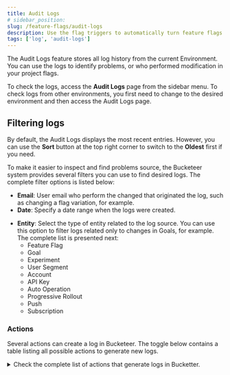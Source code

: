 ```yaml
---
title: Audit Logs
# sidebar_position:
slug: /feature-flags/audit-logs
description: Use the flag triggers to automatically turn feature flags on or off by calling a URL using the POST method.
tags: ['log', 'audit-logs']
---
```



The Audit Logs feature stores all log history from the current Environment. You can use the logs to identify problems, or who performed modification in your project flags. 

To check the logs, access the **Audit Logs** page from the sidebar menu. To check logs from other environments, you first need to change to the desired environment and then access the Audit Logs page.

<CenteredImg
  imgURL="img/feature-flags/audit-logs/overview.png"
/>

## Filtering logs

By default, the Audit Logs displays the most recent entries. However, you can use the **Sort** button at the top right corner to switch to the **Oldest** first if you need.

To make it easier to inspect and find problems source, the Bucketeer system provides several filters you can use to find desired logs. The complete filter options is listed below:

- **Email**: User email who perform the changed that originated the log, such as changing a flag variation, for example.
- **Date**: Specify a date range when the logs were created.

<CenteredImg
  imgURL="img/feature-flags/audit-logs/date.png"
/>

- **Entity**: Select the type of entity related to the log source. You can use this option to filter logs related only to changes in Goals, for example. The complete list is presented next:
    - Feature Flag
    - Goal
    - Experiment
    - User Segment
    - Account
    - API Key
    - Auto Operation
    - Progressive Rollout
    - Push
    - Subscription

<CenteredImg
  imgURL="img/feature-flags/audit-logs/action.png"
/>

### Actions

Several actions can create a log in Bucketeer. The toggle below contains a table listing all possible actions to generate new logs.

<details >
  <summary className="bucketeer-details">Check the complete list of actions that generate logs in Bucketter.   </summary>
  <div>
    <table>
      <thead>
        <tr>
          <th>Log Source</th>
          <th>Description</th>
        </tr>
      </thead>
      <tbody>
        <tr>
          <td>UNKNOWN</td>
          <td>Log source with an unspecified or unknown cause.</td>
        </tr>
        <tr>
          <td>FEATURE_CREATED</td>
          <td>A feature has been created.</td>
        </tr>
        <tr>
          <td>FEATURE_RENAMED</td>
          <td>The name of a feature has been changed.</td>
        </tr>
        <tr>
          <td>FEATURE_ENABLED</td>
          <td>A feature has been enabled.</td>
        </tr>
        <tr>
          <td>FEATURE_DISABLED</td>
          <td>A feature has been disabled.</td>
        </tr>
        <tr>
          <td>FEATURE_DELETED</td>
          <td>A feature has been deleted.</td>
        </tr>
        <tr>
          <td>FEATURE_DESCRIPTION_CHANGED</td>
          <td>The description of a feature has been changed.</td>
        </tr>
        <tr>
          <td>FEATURE_VARIATION_ADDED</td>
          <td>A variation has been added to a feature.</td>
        </tr>
        <tr>
          <td>FEATURE_VARIATION_REMOVED</td>
          <td>A variation has been removed from a feature.</td>
        </tr>
        <tr>
          <td>FEATURE_OFF_VARIATION_CHANGED</td>
          <td>The off-variation of a feature has been changed.</td>
        </tr>
        <tr>
          <td>VARIATION_VALUE_CHANGED</td>
          <td>The value of a variation has been changed.</td>
        </tr>
        <tr>
          <td>VARIATION_NAME_CHANGED</td>
          <td>The name of a variation has been changed.</td>
        </tr>
        <tr>
          <td>VARIATION_DESCRIPTION_CHANGED</td>
          <td>The description of a variation has been changed.</td>
        </tr>
        <tr>
          <td>VARIATION_USER_ADDED</td>
          <td>A user has been added to a variation.</td>
        </tr>
        <tr>
          <td>VARIATION_USER_REMOVED</td>
          <td>A user has been removed from a variation.</td>
        </tr>
        <tr>
          <td>FEATURE_RULE_ADDED</td>
          <td>A rule has been added to a feature.</td>
        </tr>
        <tr>
          <td>FEATURE_RULE_STRATEGY_CHANGED</td>
          <td>The strategy of a feature rule has been changed.</td>
        </tr>
        <tr>
          <td>FEATURE_RULE_DELETED</td>
          <td>A rule has been deleted from a feature.</td>
        </tr>
        <tr>
          <td>RULE_CLAUSE_ADDED</td>
          <td>A clause has been added to a rule.</td>
        </tr>
        <tr>
          <td>RULE_CLAUSE_DELETED</td>
          <td>A clause has been deleted from a rule.</td>
        </tr>
        <tr>
          <td>RULE_FIXED_STRATEGY_CHANGED</td>
          <td>The fixed strategy of a rule has been changed.</td>
        </tr>
        <tr>
          <td>RULE_ROLLOUT_STRATEGY_CHANGED</td>
          <td>The rollout strategy of a rule has been changed.</td>
        </tr>
        <tr>
          <td>CLAUSE_ATTRIBUTE_CHANGED</td>
          <td>The attribute of a clause has been changed.</td>
        </tr>
        <tr>
          <td>CLAUSE_OPERATOR_CHANGED</td>
          <td>The operator of a clause has been changed.</td>
        </tr>
        <tr>
          <td>CLAUSE_VALUE_ADDED</td>
          <td>A value has been added to a clause.</td>
        </tr>
        <tr>
          <td>CLAUSE_VALUE_REMOVED</td>
          <td>A value has been removed from a clause.</td>
        </tr>
        <tr>
          <td>FEATURE_DEFAULT_STRATEGY_CHANGED</td>
          <td>The default strategy of a feature has been changed.</td>
        </tr>
        <tr>
          <td>FEATURE_TAG_ADDED</td>
          <td>A tag has been added to a feature.</td>
        </tr>
        <tr>
          <td>FEATURE_TAG_REMOVED</td>
          <td>A tag has been removed from a feature.</td>
        </tr>
        <tr>
          <td>FEATURE_VERSION_INCREMENTED</td>
          <td>The version of a feature has been incremented.</td>
        </tr>
        <tr>
          <td>FEATURE_ARCHIVED</td>
          <td>A feature has been archived.</td>
        </tr>
        <tr>
          <td>FEATURE_CLONED</td>
          <td>A feature has been cloned.</td>
        </tr>
        <tr>
          <td>FEATURE_UNARCHIVED</td>
          <td>A feature has been unarchived.</td>
        </tr>
        <tr>
          <td>SAMPLING_SEED_RESET</td>
          <td>The sampling seed has been reset.</td>
        </tr>
        <tr>
          <td>PREREQUISITE_ADDED</td>
          <td>A prerequisite has been added.</td>
        </tr>
        <tr>
          <td>PREREQUISITE_REMOVED</td>
          <td>A prerequisite has been removed.</td>
        </tr>
        <tr>
          <td>PREREQUISITE_VARIATION_CHANGED</td>
          <td>The variation of a prerequisite has been changed.</td>
        </tr>
        <tr>
          <td>GOAL_CREATED</td>
          <td>A goal has been created.</td>
        </tr>
        <tr>
          <td>GOAL_RENAMED</td>
          <td>The name of a goal has been changed.</td>
        </tr>
        <tr>
          <td>GOAL_DESCRIPTION_CHANGED</td>
          <td>The description of a goal has been changed.</td>
        </tr>
        <tr>
          <td>GOAL_DELETED</td>
          <td>A goal has been deleted.</td>
        </tr>
        <tr>
          <td>GOAL_ARCHIVED</td>
          <td>A goal has been archived.</td>
        </tr>
        <tr>
          <td>EXPERIMENT_CREATED</td>
          <td>An experiment has been created.</td>
        </tr>
        <tr>
          <td>EXPERIMENT_STOPPED</td>
          <td>An experiment has been stopped.</td>
        </tr>
        <tr>
          <td>EXPERIMENT_START_AT_CHANGED</td>
          <td>The start time of an experiment has been changed.</td>
        </tr>
        <tr>
          <td>EXPERIMENT_STOP_AT_CHANGED</td>
          <td>The stop time of an experiment has been changed.</td>
        </tr>
        <tr>
          <td>EXPERIMENT_DELETED</td>
          <td>An experiment has been deleted.</td>
        </tr>
        <tr>
          <td>EXPERIMENT_PERIOD_CHANGED</td>
          <td>The period of an experiment has been changed.</td>
        </tr>
        <tr>
          <td>EXPERIMENT_NAME_CHANGED</td>
          <td>The name of an experiment has been changed.</td>
        </tr>
        <tr>
          <td>EXPERIMENT_DESCRIPTION_CHANGED</td>
          <td>The description of an experiment has been changed.</td>
        </tr>
        <tr>
          <td>EXPERIMENT_STARTED</td>
          <td>An experiment has started.</td>
        </tr>
        <tr>
          <td>EXPERIMENT_FINISHED</td>
          <td>An experiment has finished.</td>
        </tr>
        <tr>
          <td>EXPERIMENT_ARCHIVED</td>
          <td>An experiment has been archived.</td>
        </tr>
        <tr>
          <td>ACCOUNT_CREATED</td>
          <td>An account has been created.</td>
        </tr>
        <tr>
          <td>ACCOUNT_ROLE_CHANGED</td>
          <td>The role of an account has been changed.</td>
        </tr>
        <tr>
          <td>ACCOUNT_ENABLED</td>
          <td>An account has been enabled.</td>
        </tr>
        <tr>
          <td>ACCOUNT_DISABLED</td>
          <td>An account has been disabled.</td>
        </tr>
        <tr>
          <td>ACCOUNT_DELETED</td>
          <td>An account has been deleted.</td>
        </tr>
        <tr>
          <td>APIKEY_CREATED</td>
          <td>An API key has been created.</td>
        </tr>
        <tr>
          <td>APIKEY_NAME_CHANGED</td>
          <td>The name of an API key has been changed.</td>
        </tr>
        <tr>
          <td>APIKEY_ENABLED</td>
          <td>An API key has been enabled.</td>
        </tr>
        <tr>
          <td>APIKEY_DISABLED</td>
          <td>An API key has been disabled.</td>
        </tr>
        <tr>
          <td>SEGMENT_CREATED</td>
          <td>A segment has been created.</td>
        </tr>
        <tr>
          <td>SEGMENT_DELETED</td>
          <td>A segment has been deleted.</td>
        </tr>
        <tr>
          <td>SEGMENT_NAME_CHANGED</td>
          <td>The name of a segment has been changed.</td>
        </tr>
        <tr>
          <td>SEGMENT_DESCRIPTION_CHANGED</td>
          <td>The description of a segment has been changed.</td>
        </tr>
        <tr>
          <td>SEGMENT_RULE_ADDED</td>
          <td>A rule has been added to a segment.</td>
        </tr>
        <tr>
          <td>SEGMENT_RULE_DELETED</td>
          <td>A rule has been deleted from a segment.</td>
        </tr>
        <tr>
          <td>SEGMENT_RULE_CLAUSE_ADDED</td>
          <td>A clause has been added to a rule in a segment.</td>
        </tr>
        <tr>
          <td>SEGMENT_RULE_CLAUSE_DELETED</td>
          <td>A clause has been deleted from a rule in a segment.</td>
        </tr>
        <tr>
          <td>SEGMENT_CLAUSE_ATTRIBUTE_CHANGED</td>
          <td>The attribute of a clause in a segment has been changed.</td>
        </tr>
        <tr>
          <td>SEGMENT_CLAUSE_OPERATOR_CHANGED</td>
          <td>The operator of a clause in a segment has been changed.</td>
        </tr>
        <tr>
          <td>SEGMENT_CLAUSE_VALUE_ADDED</td>
          <td>A value has been added to a clause in a segment.</td>
        </tr>
        <tr>
          <td>SEGMENT_CLAUSE_VALUE_REMOVED</td>
          <td>A value has been removed from a clause in a segment.</td>
        </tr>
        <tr>
          <td>SEGMENT_USER_ADDED</td>
          <td>A user has been added to a segment.</td>
        </tr>
        <tr>
          <td>SEGMENT_USER_DELETED</td>
          <td>A user has been deleted from a segment.</td>
        </tr>
        <tr>
          <td>SEGMENT_BULK_UPLOAD_USERS</td>
          <td>Users have been bulk uploaded to a segment.</td>
        </tr>
        <tr>
          <td>SEGMENT_BULK_UPLOAD_USERS_STATUS_CHANGED</td>
          <td>The status of a bulk upload of users to a segment has been changed.</td>
        </tr>
        <tr>
          <td>ENVIRONMENT_CREATED</td>
          <td>An environment has been created.</td>
        </tr>
        <tr>
          <td>ENVIRONMENT_RENAMED</td>
          <td>The name of an environment has been changed.</td>
        </tr>
        <tr>
          <td>ENVIRONMENT_DESCRIPTION_CHANGED</td>
          <td>The description of an environment has been changed.</td>
        </tr>
        <tr>
          <td>ENVIRONMENT_DELETED</td>
          <td>An environment has been deleted.</td>
        </tr>
        <tr>
          <td>ADMIN_ACCOUNT_CREATED</td>
          <td>An admin account has been created.</td>
        </tr>
        <tr>
          <td>ADMIN_ACCOUNT_ENABLED</td>
          <td>An admin account has been enabled.</td>
        </tr>
        <tr>
          <td>ADMIN_ACCOUNT_DISABLED</td>
          <td>An admin account has been disabled.</td>
        </tr>
        <tr>
          <td>AUTOOPS_RULE_CREATED</td>
          <td>An auto operation rule has been created.</td>
        </tr>
        <tr>
          <td>AUTOOPS_RULE_DELETED</td>
          <td>An auto operation rule has been deleted.</td>
        </tr>
        <tr>
          <td>AUTOOPS_RULE_OPS_TYPE_CHANGED</td>
          <td>The operations type of an auto operation rule has been changed.</td>
        </tr>
        <tr>
          <td>AUTOOPS_RULE_CLAUSE_DELETED</td>
          <td>A clause has been deleted from an auto operation rule.</td>
        </tr>
        <tr>
          <td>AUTOOPS_RULE_TRIGGERED_AT_CHANGED</td>
          <td>The triggered-at time of an auto operation rule has been changed.</td>
        </tr>
        <tr>
          <td>OPS_EVENT_RATE_CLAUSE_ADDED</td>
          <td>A clause related to event rate has been added to an auto operation rule.</td>
        </tr>
        <tr>
          <td>OPS_EVENT_RATE_CLAUSE_CHANGED</td>
          <td>A clause related to event rate has been changed in an auto operation rule.</td>
        </tr>
        <tr>
          <td>DATETIME_CLAUSE_ADDED</td>
          <td>A datetime clause has been added to an auto operation rule.</td>
        </tr>
        <tr>
          <td>DATETIME_CLAUSE_CHANGED</td>
          <td>A datetime clause has been changed in an auto operation rule.</td>
        </tr>
        <tr>
          <td>PUSH_CREATED</td>
          <td>A push notification has been created.</td>
        </tr>
        <tr>
          <td>PUSH_DELETED</td>
          <td>A push notification has been deleted.</td>
        </tr>
        <tr>
          <td>PUSH_TAGS_ADDED</td>
          <td>Tags have been added to a push notification.</td>
        </tr>
        <tr>
          <td>PUSH_TAGS_DELETED</td>
          <td>Tags have been deleted from a push notification.</td>
        </tr>
        <tr>
          <td>PUSH_RENAMED</td>
          <td>A push notification has been renamed.</td>
        </tr>
        <tr>
          <td>SUBSCRIPTION_CREATED</td>
          <td>A subscription has been created.</td>
        </tr>
        <tr>
          <td>SUBSCRIPTION_DELETED</td>
          <td>A subscription has been deleted.</td>
        </tr>
        <tr>
          <td>SUBSCRIPTION_ENABLED</td>
          <td>A subscription has been enabled.</td>
        </tr>
        <tr>
          <td>SUBSCRIPTION_DISABLED</td>
          <td>A subscription has been disabled.</td>
        </tr>
        <tr>
          <td>SUBSCRIPTION_SOURCE_TYPE_ADDED</td>
          <td>A source type has been added to a subscription.</td>
        </tr>
        <tr>
          <td>SUBSCRIPTION_SOURCE_TYPE_DELETED</td>
          <td>A source type has been deleted from a subscription.</td>
        </tr>
        <tr>
          <td>SUBSCRIPTION_RENAMED</td>
          <td>A subscription has been renamed.</td>
        </tr>
        <tr>
          <td>ADMIN_SUBSCRIPTION_CREATED</td>
          <td>An admin subscription has been created.</td>
        </tr>
        <tr>
          <td>ADMIN_SUBSCRIPTION_DELETED</td>
          <td>An admin subscription has been deleted.</td>
        </tr>
        <tr>
          <td>ADMIN_SUBSCRIPTION_ENABLED</td>
          <td>An admin subscription has been enabled.</td>
        </tr>
        <tr>
          <td>ADMIN_SUBSCRIPTION_DISABLED</td>
          <td>An admin subscription has been disabled.</td>
        </tr>
        <tr>
          <td>ADMIN_SUBSCRIPTION_SOURCE_TYPE_ADDED</td>
          <td>A source type has been added to an admin subscription.</td>
        </tr>
        <tr>
          <td>ADMIN_SUBSCRIPTION_SOURCE_TYPE_DELETED</td>
          <td>A source type has been deleted from an admin subscription.</td>
        </tr>
        <tr>
          <td>ADMIN_SUBSCRIPTION_RENAMED</td>
          <td>An admin subscription has been renamed.</td>
        </tr>
        <tr>
          <td>PROJECT_CREATED</td>
          <td>A project has been created.</td>
        </tr>
        <tr>
          <td>PROJECT_DESCRIPTION_CHANGED</td>
          <td>The description of a project has been changed.</td>
        </tr>
        <tr>
          <td>PROJECT_ENABLED</td>
          <td>A project has been enabled.</td>
        </tr>
        <tr>
          <td>PROJECT_DISABLED</td>
          <td>A project has been disabled.</td>
        </tr>
        <tr>
          <td>PROJECT_TRIAL_CREATED</td>
          <td>A trial for a project has been created.</td>
        </tr>
        <tr>
          <td>PROJECT_TRIAL_CONVERTED</td>
          <td>A trial for a project has been converted to a full subscription.</td>
        </tr>
        <tr>
          <td>PROJECT_RENAMED</td>
          <td>The name of a project has been changed.</td>
        </tr>
        <tr>
          <td>WEBHOOK_CREATED</td>
          <td>A webhook has been created.</td>
        </tr>
        <tr>
          <td>WEBHOOK_DELETED</td>
          <td>A webhook has been deleted.</td>
        </tr>
        <tr>
          <td>WEBHOOK_NAME_CHANGED</td>
          <td>The name of a webhook has been changed.</td>
        </tr>
        <tr>
          <td>WEBHOOK_DESCRIPTION_CHANGED</td>
          <td>The description of a webhook has been changed.</td>
        </tr>
        <tr>
          <td>WEBHOOK_CLAUSE_ADDED</td>
          <td>A clause has been added to a webhook.</td>
        </tr>
        <tr>
          <td>WEBHOOK_CLAUSE_CHANGED</td>
          <td>A clause has been changed in a webhook.</td>
        </tr>
        <tr>
          <td>PROGRESSIVE_ROLLOUT_CREATED</td>
          <td>A progressive rollout has been created.</td>
        </tr>
        <tr>
          <td>PROGRESSIVE_ROLLOUT_DELETED</td>
          <td>A progressive rollout has been deleted.</td>
        </tr>
        <tr>
          <td>PROGRESSIVE_ROLLOUT_SCHEDULE_TRIGGERED_AT_CHANGED</td>
          <td>The scheduled trigger time of a progressive rollout has been changed.</td>
        </tr>
        <tr>
          <td>ORGANIZATION_CREATED</td>
          <td>An organization has been created.</td>
        </tr>
        <tr>
          <td>ORGANIZATION_NAME_CHANGED</td>
          <td>The name of an organization has been changed.</td>
        </tr>
        <tr>
          <td>ORGANIZATION_DESCRIPTION_CHANGED</td>
          <td>The description of an organization has been changed.</td>
        </tr>
        <tr>
          <td>ORGANIZATION_ENABLED</td>
          <td>An organization has been enabled.</td>
        </tr>
        <tr>
          <td>ORGANIZATION_DISABLED</td>
          <td>An organization has been disabled.</td>
        </tr>
        <tr>
          <td>ORGANIZATION_ARCHIVED</td>
          <td>An organization has been archived.</td>
        </tr>
        <tr>
          <td>ORGANIZATION_UNARCHIVED</td>
          <td>An organization has been unarchived.</td>
        </tr>
        <tr>
          <td>ORGANIZATION_TRIAL_CONVERTED</td>
          <td>An organization's trial has been converted to a full subscription.</td>
        </tr>
        <tr>
          <td>FLAG_TRIGGER_CREATED</td>
          <td>A flag trigger has been created.</td>
        </tr>
        <tr>
          <td>FLAG_TRIGGER_RESET</td>
          <td>A flag trigger has been reset.</td>
        </tr>
        <tr>
          <td>FLAG_TRIGGER_DESCRIPTION_CHANGED</td>
          <td>The description of a flag trigger has been changed.</td>
        </tr>
        <tr>
          <td>FLAG_TRIGGER_DISABLED</td>
          <td>A flag trigger has been disabled.</td>
        </tr>
        <tr>
          <td>FLAG_TRIGGER_ENABLED</td>
          <td>A flag trigger has been enabled.</td>
        </tr>
        <tr>
          <td>FLAG_TRIGGER_DELETED</td>
          <td>A flag trigger has been deleted.</td>
        </tr>
        <tr>
          <td>FLAG_TRIGGER_USAGE_UPDATED</td>
          <td>The usage information of a flag trigger has been updated.</td>
        </tr>
      </tbody>
    </table>
  </div>
</details>



